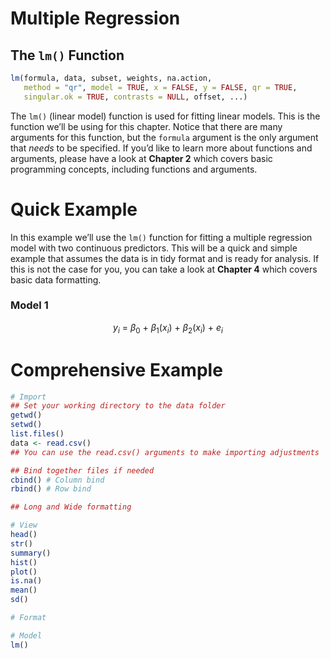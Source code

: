 # Multiple Regression 

## The `lm()` Function {-}

```r
lm(formula, data, subset, weights, na.action,
   method = "qr", model = TRUE, x = FALSE, y = FALSE, qr = TRUE,
   singular.ok = TRUE, contrasts = NULL, offset, ...)
```

The `lm()` (linear model) function is used for fitting linear models. This is the function we'll be using for this chapter. Notice that there are many arguments for this function, but the `formula` argument is the only argument that *needs* to be specified. If you'd like to learn more about functions and arguments, please have a look at **Chapter 2** which covers basic programming concepts, including functions and arguments.

# Quick Example {-}
In this example we'll use the `lm()` function for fitting a multiple regression model with two continuous predictors. This will be a quick and simple example that assumes the data is in tidy format and is ready for analysis. If this is not the case for you, you can take a look at **Chapter 4** which covers basic data formatting.

### Model 1 {-} 
$$y_i\ =\ \beta_0\ +\ \beta_1\left(x_i\right)\ +\ \beta_2\left(x_i\right)\ +\ e_i$$

# Comprehensive Example 
```r
# Import
## Set your working directory to the data folder
getwd()
setwd()
list.files()
data <- read.csv()
## You can use the read.csv() arguments to make importing adjustments

## Bind together files if needed 
cbind() # Column bind
rbind() # Row bind

## Long and Wide formatting

# View 
head()
str()
summary()
hist()
plot()
is.na()
mean()
sd()

# Format 

# Model
lm()
```
